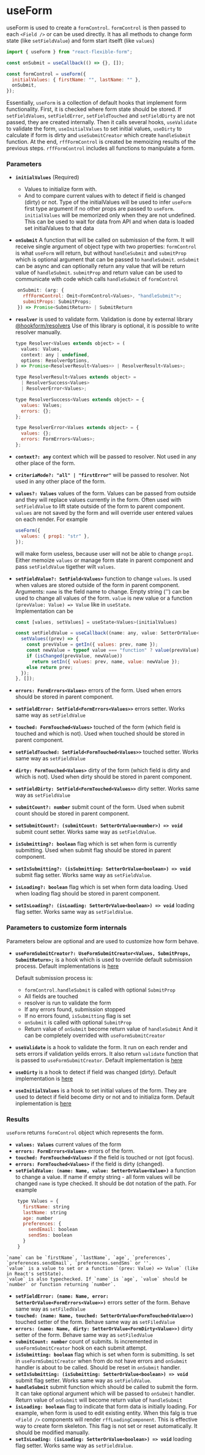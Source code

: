 # useForm

useForm is used to create a `formControl`.
`formControl` is then passed to each `<Field />`
or can be used directly.
It has all methods to change form state (like `setFieldValue`)
and form start itselft (like `values`)

```jsx
import { useForm } from "react-flexible-form";

const onSubmit = useCallback(() => {}, []);

const formControl = useForm({
  initialValues: { firstName: "", lastName: "" },
  onSubmit,
});
```

Essentially, `useForm` is a collection of default hooks that implement form functionality.
First, it is checked where form state should be stored. If `setFieldValues`, `setFieldError`, `setFieldTouched` and `setFieldDirty` are not passed, they are created internally.
Then it calls several hooks, `useValidate` to validate the form, `useInitialValues` to set initial values, `useDirty` to calculate if form is dirty and `useSubmitCreator` which create `handleSubmit` function.
At the end, `rffFormControl` is created be memoizing results of the previous steps.
`rffFormControl` includes all functions to manipulate a form.

### Parameters

- **`initialValues`** (Required)

  - Values to initialize form with.
  - And to compare current values with to detect if field is changed (dirty) or not.
    Type of the initialValues will be used to infer `useForm` first type argument
    if no other props are passed to `useForm`.
    `initialValues` will be memorized only when they are not undefined. This can be used to wait for data from API and when data is loaded set initialValues to that data

- **`onSubmit`** A function that will be called on submission of the form.
  It will receive single argument of object type with two properties:
  `formControl` is what `useForm` will return, but without `handleSubmit` and
  `submitProp` which is optional argument that can be passed to `handleSubmit`.
  `onSubmit` can be async and can optionally return any value that will be return value of `handleSubmit`.
  `submitProp` and return value can be used to communicate with code which calls `handleSubmit` of `formControl`

```jsx
    onSubmit: (arg: {
      rffFormControl: Omit<FormControl<Values>, "handleSubmit">;
      submitProps: SubmitProps;
    }) => Promise<SubmitReturn> | SubmitReturn
```

- **`resolver`** is used to validate form.
  Validation is done by external library [@hookform/resolvers](https://www.npmjs.com/package/@hookform/resolvers)
  Use of this library is optional, it is possible to write resolver manually.

  ```jsx
  type Resolver<Values extends object> = (
    values: Values,
    context: any | undefined,
    options: ResolverOptions,
  ) => Promise<ResolverResult<Values>> | ResolverResult<Values>;

  type ResolverResult<Values extends object> =
    | ResolverSuccess<Values>
    | ResolverError<Values>;

  type ResolverSuccess<Values extends object> = {
    values: Values;
    errors: {};
  };

  type ResolverError<Values extends object> = {
    values: {};
    errors: FormErrors<Values>;
  };
  ```

- **`context?: any`** context which will be passed to resolver. Not used in any other place of the form.
- **`criteriaMode?: "all" | "firstError"`** will be passed to resolver. Not used in any other place of the form.
- **`values?: Values`** values of the form. Values can be passed from outside and they will replace values currently in the form.
  Often used with `setFieldValue` to lift state outside of the form to parent component. `values` are not saved by the form and will override user entered values on each render.
  For example

  ```jsx
  useForm({
    values: { prop1: "str" },
  });
  ```

  will make form useless, because user will not be able to change `prop1`. Either memoize `values` or manage form state in parent component and pass `setFieldValue` tigether wilt `values`.

- **`setFieldValue?: SetField<Values>`** function to change `values`. Is used when values are stored outside of the form in parent component.
  Arguments: `name` is the field name to change. Empty string ('') can be used to change all values of the form.
  `value` is new value or a function `(prevValue: Value) => Value` like in `useState`.
  <br />
  Implementation can be

  ```jsx
  const [values, setValues] = useState<Values>(initialValues)

  const setFieldValue = useCallback((name: any, value: SetterOrValue<any>) => {
    setValues((prev) => {
      const prevValue = getIn({ values: prev, name });
      const newValue = typeof value === "function" ? value(prevValue) : value;
      if (isChanged(prevValue, newValue))
        return setIn({ values: prev, name, value: newValue });
      else return prev;
    });
  }, []);
  ```

- **`errors: FormErrors<Values>`** errors of the form. Used when errors should be stored in parent component.
- **`setFieldError: SetField<FormErrors<Values>>`** errors setter. Works same way as `setFieldValue`

- **`touched: FormTouched<Values>`** touched of the form (which field is touched and which is not). Used when touched should be stored in parent component.
- **`setFieldTouched: SetField<FormTouched<Values>>`** touched setter. Works same way as `setFieldValue`

- **`dirty: FormTouched<Values>`** dirty of the form (which field is dirty and which is not). Used when dirty should be stored in parent component.
- **`setFieldDirty: SetField<FormTouched<Values>>`** dirty setter. Works same way as `setFieldValue`

- **`submitCount?: number`** submit count of the form. Used when submit count should be stored in parent component.
- **`setSubmitCount?: (submitCount: SetterOrValue<number>) => void`** submit count setter. Works same way as `setFieldValue`.

- **`isSubmitting?: boolean`** flag which is set when form is currently submitting. Used when submit flag should be stored in parent component.
- **`setIsSubmitting?: (isSubmitting: SetterOrValue<boolean>) => void`** submit flag setter. Works same way as `setFieldValue`.

- **`isLoading?: boolean`** flag which is set when form data loading. Used when loading flag should be stored in parent component.
- **`setIsLoading?: (isLoading: SetterOrValue<boolean>) => void`** loading flag setter. Works same way as `setFieldValue`.

### Parameters to customize form internals

Parameters below are optional and are used to customize how form behave.

- **`useFormSubmitCreator?: UseFormSubmitCreator<Values, SubmitProps, SubmitReturn>;`** is a hook which is used to override default submission process.
  Default implementations is [here](https://github.com/fyodor-e/react-flexible-form/blob/main/src/useForm/defaultUseFormSubmitCreator.ts)

  Default submission process is:

  - `formControl.handleSubmit` is called with optional `SubmitProp`
  - All fields are touched
  - resolver is run to validate the form
  - If any errors found, submission stopped
  - If no errors found, `isSubmitting` flag is set
  - `onSubmit` is called with optional `SubmitProp`
  - Return value of `onSubmit` become return value of `handleSubmit`
    And it can be completely overrided with `useFormSubmitCreator`

- **`useValidate`** is a hook to validate the form. It run on each render and sets errors if validation yeilds errors.
  It also return `validate` function that is passed to `useFormSubmitCreator`. Default implementation is [here](https://github.com/fyodor-e/react-flexible-form/blob/main/src/useForm/defaultUseValidate.ts)

- **`useDirty`** is a hook to detect if field was changed (dirty). Default implementation is [here](https://github.com/fyodor-e/react-flexible-form/blob/main/src/useForm/defaultUseDirty.ts)

- **`useInitialValues`** is a hook to set initial values of the form. They are used to detect if field become dirty or not and to initializa form.
  Default inplementation is [here](https://github.com/fyodor-e/react-flexible-form/blob/main/src/useForm/defaultUseInitialValues.ts)

### Results

`useForm` returns `formControl` object which represents the form.

- **`values: Values`** current values of the form
- **`errors: FormErrors<Values>`** errors of the form.
- **`touched: FormTouched<Values>`** if the field is touched or not (got focus).
- **`errors: FormTouched<Values>`** if the field is dirty (changed).
- **`setFieldValue: (name: Name, value: SetterOrValue<Value>)`** a function to change a value.
  If name if empty string - all form values will be changed
  `name` is type checked. It should be dot notation of the path.
  For example

```jsx
    type Values = {
      firstName: string
      lastName: string
      age: number
      preferences: {
        sendEmail: boolean
        sendSms: boolean
      }
    }
```

    `name` can be `firstName`, `lastName`, `age`, `preferences`, `preferences.sendEmail`, `preferences.sendSms` or ''.
    `value` is a value to set or a function `(prev: Value) => Value` (like in React's setState).
    `value` is also typechecked. If `name` is `age`, `value` should be `number` or function returning `number`.

- **`setFieldError: (name: Name, error: SetterOrValue<FormErrors<Value>>)`** errors setter of the form. Behave same way as `setFiledValue`
- **`touched: (name: Name, touched: SetterOrValue<FormTouched<Value>>)`** touched setter of the form. Behave same way as `setFiledValue`
- **`errors: (name: Name, dirty: SetterOrValue<FormDirty<Value>>)`** dirty setter of the form. Behave same way as `setFiledValue`
- **`submitCount: number`** count of submits. Is incremented in `useFormSubmitCreator` hook on each submit attempt.
- **`isSubmitting: boolean`** flag which is set when form is submitting. Is set in `useFormSubmitCreator` when from do not have errors and `onSubmit` handler is about to be called. Should be reset in `onSubmit` handler.
- **`setIsSubmitting: (isSubmitting: SetterOrValue<boolean>) => void`** submit flag setter. Works same way as `setFieldValue`.
- **`handleSubmit`** submit function which should be called to submit the form. It can take optional argument which will be passed to `onSubmit` handler.
  Return value of `onSubmit` will become return value of `handleSubmit`
- **`isLoading: boolean`** flag to indicate that form data is initially loading. For example, when form is used to edit existing entity.
  When this falg is true `<Field />` components will render `rffLoadingComponent`. This is effective way to create form skeleton.
  This flag is not set or reset automatically. It should be modified manually.
- **`setIsLoading: (isLoading: SetterOrValue<boolean>) => void`** loading flag setter. Works same way as `setFieldValue`.
